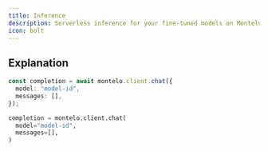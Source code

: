 ```yaml
---
title: Inference
description: Serverless inference for your fine-tuned models on Montelo.
icon: bolt
---
```


## Explanation

<CodeGroup>

  ```typescript Node
const completion = await montelo.client.chat({
    model: "model-id",
    messages: [],
});
  ```

  ```python Python
  completion = montelo.client.chat(
    model="model-id",
    messages=[],
  )
  ```

</CodeGroup>